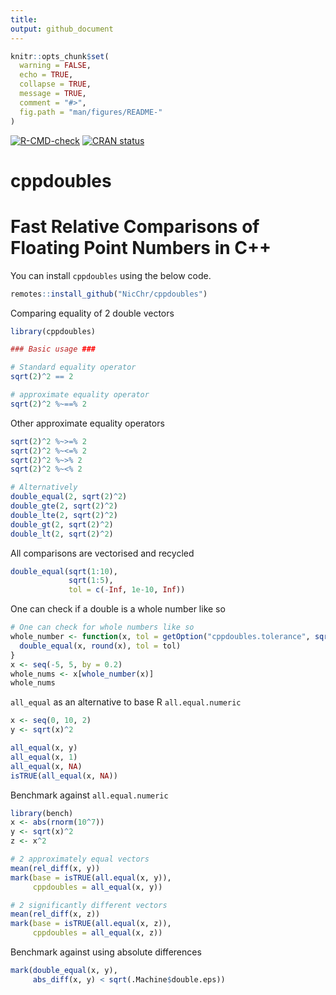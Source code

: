 ```yaml
---
title:
output: github_document
---
```


```r
knitr::opts_chunk$set(
  warning = FALSE,
  echo = TRUE,
  collapse = TRUE,
  message = TRUE,
  comment = "#>",
  fig.path = "man/figures/README-"
)
```

<!-- badges: start -->
[![R-CMD-check](https://github.com/NicChr/cppdoubles/actions/workflows/R-CMD-check.yaml/badge.svg)](https://github.com/NicChr/cppdoubles/actions/workflows/R-CMD-check.yaml)
[![CRAN status](https://www.r-pkg.org/badges/version/cppdoubles)](https://CRAN.R-project.org/package=cppdoubles)
<!-- badges: end -->

# cppdoubles

# **Fast Relative Comparisons of Floating Point Numbers in C++**

You can install `cppdoubles` using the below code.

```r
remotes::install_github("NicChr/cppdoubles")
```

Comparing equality of 2 double vectors

```r
library(cppdoubles)

### Basic usage ###

# Standard equality operator
sqrt(2)^2 == 2

# approximate equality operator
sqrt(2)^2 %~==% 2
```

Other approximate equality operators

```r
sqrt(2)^2 %~>=% 2
sqrt(2)^2 %~<=% 2
sqrt(2)^2 %~>% 2
sqrt(2)^2 %~<% 2

# Alternatively
double_equal(2, sqrt(2)^2)
double_gte(2, sqrt(2)^2)
double_lte(2, sqrt(2)^2)
double_gt(2, sqrt(2)^2)
double_lt(2, sqrt(2)^2)
```

All comparisons are vectorised and recycled

```r
double_equal(sqrt(1:10),
             sqrt(1:5),
             tol = c(-Inf, 1e-10, Inf))
```

One can check if a double is a whole number like so

```r
# One can check for whole numbers like so
whole_number <- function(x, tol = getOption("cppdoubles.tolerance", sqrt(.Machine$double.eps))){
  double_equal(x, round(x), tol = tol)
}
x <- seq(-5, 5, by = 0.2)
whole_nums <- x[whole_number(x)]
whole_nums
```

`all_equal` as an alternative to base R `all.equal.numeric`

```r
x <- seq(0, 10, 2)
y <- sqrt(x)^2

all_equal(x, y)
all_equal(x, 1)
all_equal(x, NA)
isTRUE(all_equal(x, NA))
```

Benchmark against `all.equal.numeric`

```r
library(bench)
x <- abs(rnorm(10^7))
y <- sqrt(x)^2
z <- x^2

# 2 approximately equal vectors
mean(rel_diff(x, y))
mark(base = isTRUE(all.equal(x, y)),
     cppdoubles = all_equal(x, y))

# 2 significantly different vectors
mean(rel_diff(x, z))
mark(base = isTRUE(all.equal(x, z)),
     cppdoubles = all_equal(x, z))
```


Benchmark against using absolute differences

```r
mark(double_equal(x, y),
     abs_diff(x, y) < sqrt(.Machine$double.eps))
```


